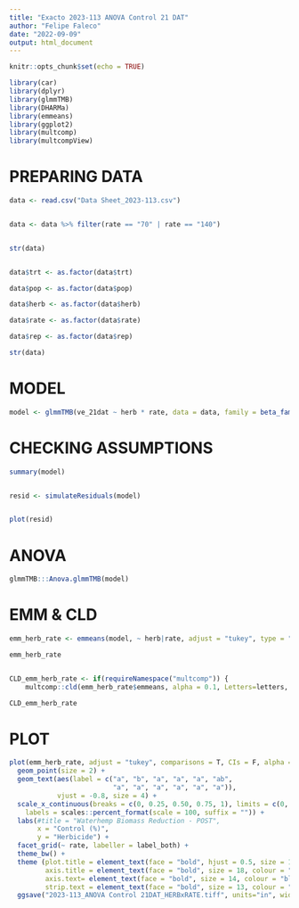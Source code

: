 ```yaml
---
title: "Exacto 2023-113 ANOVA Control 21 DAT"
author: "Felipe Faleco"
date: "2022-09-09"
output: html_document
---
```


```r

knitr::opts_chunk$set(echo = TRUE)

library(car)
library(dplyr)
library(glmmTMB)
library(DHARMa)
library(emmeans)
library(ggplot2)
library(multcomp)
library(multcompView)


```


# PREPARING DATA

```r

data <- read.csv("Data Sheet_2023-113.csv")


data <- data %>% filter(rate == "70" | rate == "140")


str(data)


data$trt <- as.factor(data$trt)

data$pop <- as.factor(data$pop)

data$herb <- as.factor(data$herb)

data$rate <- as.factor(data$rate)

data$rep <- as.factor(data$rep)

str(data)

```


# MODEL

```r

model <- glmmTMB(ve_21dat ~ herb * rate, data = data, family = beta_family())

```



# CHECKING ASSUMPTIONS

```r

summary(model)


resid <- simulateResiduals(model)


plot(resid)

```



# ANOVA

```r

glmmTMB:::Anova.glmmTMB(model)

```



# EMM & CLD

```r

emm_herb_rate <- emmeans(model, ~ herb|rate, adjust = "tukey", type = "response", contr = "pairwise")

emm_herb_rate


CLD_emm_herb_rate <- if(requireNamespace("multcomp")) {
    multcomp::cld(emm_herb_rate$emmeans, alpha = 0.1, Letters=letters, adjust="tukey", reversed = TRUE)}

CLD_emm_herb_rate


```



# PLOT

```r


plot(emm_herb_rate, adjust = "tukey", comparisons = T, CIs = F, alpha = 0.1,  horizontal = T) + 
  geom_point(size = 2) +
  geom_text(aes(label = c("a", "b", "a", "a", "a", "ab",
                          "a", "a", "a", "a", "a", "a")),
            vjust = -0.8, size = 4) +
  scale_x_continuous(breaks = c(0, 0.25, 0.50, 0.75, 1), limits = c(0, 1),
    labels = scales::percent_format(scale = 100, suffix = "")) +
  labs(#title = "Waterhemp Biomass Reduction - POST", 
       x = "Control (%)", 
       y = "Herbicide") +
  facet_grid(~ rate, labeller = label_both) +
  theme_bw() + 
  theme (plot.title = element_text(face = "bold", hjust = 0.5, size = 18, colour = "darkgreen"), 
         axis.title = element_text(face = "bold", size = 18, colour = "darkgreen"), 
         axis.text= element_text(face = "bold", size = 14, colour = "black"),
         strip.text = element_text(face = "bold", size = 13, colour = "black")) +
  ggsave("2023-113_ANOVA Control 21DAT_HERBxRATE.tiff", units="in", width = 8, height = 6, dpi = 600, compression = "lzw")


```





